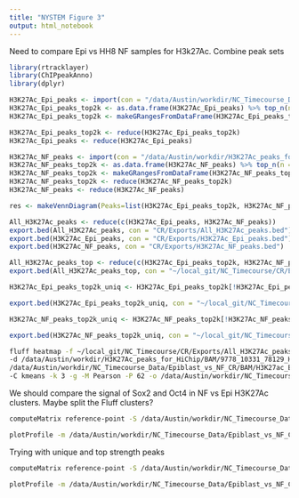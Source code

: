 ```yaml
---
title: "NYSTEM Figure 3"
output: html_notebook
---
```


Need to compare Epi vs HH8 NF samples for H3k27Ac. Combine peak sets
```r
library(rtracklayer)
library(ChIPpeakAnno)
library(dplyr)

H3K27Ac_Epi_peaks <- import(con = "/data/Austin/workdir/NC_Timecourse_Data/Epiblast_vs_NF_CR/Peaks/H3K27ac_Epi_R1_toGalGal6_nodups.BAM_peaks.narrowPeak")
H3K27Ac_Epi_peaks_top2k <- as.data.frame(H3K27Ac_Epi_peaks) %>% top_n(n = 2000, wt = qValue)
H3K27Ac_Epi_peaks_top2k <- makeGRangesFromDataFrame(H3K27Ac_Epi_peaks_top2k)

H3K27Ac_Epi_peaks_top2k <- reduce(H3K27Ac_Epi_peaks_top2k)
H3K27Ac_Epi_peaks <- reduce(H3K27Ac_Epi_peaks)

H3K27Ac_NF_peaks <- import(con = "/data/Austin/workdir/H3K27Ac_peaks_for_HiChip/Peaks/9778_10331_78129_HF75MBGX7_H3K27ac_new_1_CTTGTA_R1_toGalGal6_nodups.BAM_peaks.narrowPeak")
H3K27Ac_NF_peaks_top2k <- as.data.frame(H3K27Ac_NF_peaks) %>% top_n(n = 2000, wt = qValue)
H3K27Ac_NF_peaks_top2k <- makeGRangesFromDataFrame(H3K27Ac_NF_peaks_top2k)
H3K27Ac_NF_peaks_top2k <- reduce(H3K27Ac_NF_peaks_top2k)
H3K27Ac_NF_peaks <- reduce(H3K27Ac_NF_peaks)

res <- makeVennDiagram(Peaks=list(H3K27Ac_Epi_peaks_top2k, H3K27Ac_NF_peaks_top2k),NameOfPeaks=c("H3K27Ac_Epi_peaks_top2k","H3K27Ac_NF_peaks_top2k"))

All_H3K27Ac_peaks <- reduce(c(H3K27Ac_Epi_peaks, H3K27Ac_NF_peaks))
export.bed(All_H3K27Ac_peaks, con = "CR/Exports/All_H3K27Ac_peaks.bed")
export.bed(H3K27Ac_Epi_peaks, con = "CR/Exports/H3K27Ac_Epi_peaks.bed")
export.bed(H3K27Ac_NF_peaks, con = "CR/Exports/H3K27Ac_NF_peaks.bed")

All_H3K27Ac_peaks_top <- reduce(c(H3K27Ac_Epi_peaks_top2k, H3K27Ac_NF_peaks_top2k))
export.bed(All_H3K27Ac_peaks_top, con = "~/local_git/NC_Timecourse/CR/Exports/All_H3K27Ac_peaks_top.bed")

H3K27Ac_Epi_peaks_top2k_uniq <- H3K27Ac_Epi_peaks_top2k[!H3K27Ac_Epi_peaks_top2k %over%H3K27Ac_NF_peaks_top2k]

export.bed(H3K27Ac_Epi_peaks_top2k_uniq, con = "~/local_git/NC_Timecourse/CR/Exports/H3K27Ac_Epi_peaks_top2k_uniq.bed")

H3K27Ac_NF_peaks_top2k_uniq <- H3K27Ac_NF_peaks_top2k[!H3K27Ac_NF_peaks_top2k %over% H3K27Ac_Epi_peaks_top2k]

export.bed(H3K27Ac_NF_peaks_top2k_uniq, con = "~/local_git/NC_Timecourse/CR/Exports/H3K27Ac_NF_peaks_top2k_uniq.bed")
```

```bash
fluff heatmap -f ~/local_git/NC_Timecourse/CR/Exports/All_H3K27Ac_peaks.bed \
-d /data/Austin/workdir/H3K27Ac_peaks_for_HiChip/BAM/9778_10331_78129_HF75MBGX7_H3K27ac_new_1_CTTGTA_R1_toGalGal6_nodups.bam \
/data/Austin/workdir/NC_Timecourse_Data/Epiblast_vs_NF_CR/BAM/H3K27ac_Epi_R1_toGalGal6_nodups.bam \
-C kmeans -k 3 -g -M Pearson -P 62 -o /data/Austin/workdir/NC_Timecourse_Data/Epiblast_vs_NF_CR/Fluff_NF_vs_Epi
```

We should compare the signal of Sox2 and Oct4 in NF vs Epi H3K27Ac clusters.
Maybe split the Fluff clusters?
```bash
computeMatrix reference-point -S /data/Austin/workdir/NC_Timecourse_Data/Sox2_Oct4_CR/Debbie_Files/Sox2_Rep1.bam.bw  /data/Austin/workdir/NC_Timecourse_Data/Sox2_Oct4_CR/Debbie_Files/Oct4_CR_RD.bam.bw -R ~/local_git/NC_Timecourse/CR/Exports/H3K27Ac_NF_peaks.bed ~/local_git/NC_Timecourse/CR/Exports/H3K27Ac_Epi_peaks.bed ~/local_git/NC_Timecourse/CR/Exports/All_H3K27Ac_peaks.bed -b 1000 -a 1000 --skipZeros -o /data/Austin/workdir/NC_Timecourse_Data/Epiblast_vs_NF_CR/H3K27Ac_NF_Epi_All.mat.gz --referencePoint center -p 62

plotProfile -m /data/Austin/workdir/NC_Timecourse_Data/Epiblast_vs_NF_CR/H3K27Ac_NF_Epi_All.mat.gz -out /data/Austin/workdir/NC_Timecourse_Data/Epiblast_vs_NF_CR/H3K27Ac_NF_Epi_All_profile.eps
```

Trying with unique and top strength peaks
```bash
computeMatrix reference-point -S /data/Austin/workdir/NC_Timecourse_Data/Sox2_Oct4_CR/Debbie_Files/Sox2_Rep1.bam.bw  /data/Austin/workdir/NC_Timecourse_Data/Sox2_Oct4_CR/Debbie_Files/Oct4_CR_RD.bam.bw -R ~/local_git/NC_Timecourse/CR/Exports/H3K27Ac_NF_peaks_top2k_uniq.bed ~/local_git/NC_Timecourse/CR/Exports/H3K27Ac_Epi_peaks_top2k_uniq.bed ~/local_git/NC_Timecourse/CR/Exports/All_H3K27Ac_peaks_top.bed -b 1000 -a 1000 --skipZeros -o /data/Austin/workdir/NC_Timecourse_Data/Epiblast_vs_NF_CR/H3K27Ac_NF_Epi_All_top2k.mat.gz --referencePoint center -p 62

plotProfile -m /data/Austin/workdir/NC_Timecourse_Data/Epiblast_vs_NF_CR/H3K27Ac_NF_Epi_All_top2k.mat.gz -out /data/Austin/workdir/NC_Timecourse_Data/Epiblast_vs_NF_CR/H3K27Ac_NF_Epi_All_top2k_profile.eps

```

